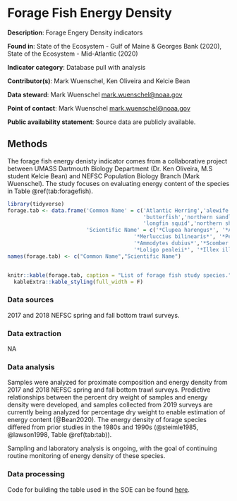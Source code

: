 # Forage Fish Energy Density

**Description**: Forage Engery Density indicators

**Found in**: State of the Ecosystem - Gulf of Maine & Georges Bank (2020), State of the Ecosystem - Mid-Atlantic (2020)

**Indicator category**: Database pull with analysis

**Contributor(s)**: Mark Wuenschel, Ken Oliveira and Kelcie Bean
  
**Data steward**: Mark Wuenschel <mark.wuenschel@noaa.gov>
  
**Point of contact**: Mark Wuenschel <mark.wuenschel@noaa.gov>
  
**Public availability statement**: Source data are publicly available.

## Methods

The forage fish energy denisty indicator comes from a collaborative project between UMASS Dartmouth Biology Department (Dr. Ken Oliveira, M.S student Kelcie Bean) and NEFSC Population Biology Branch (Mark Wuenschel).  The study focuses on evaluating energy content of the species in Table \@ref(tab:foragefish).

```r
library(tidyverse)
forage.tab <- data.frame('Common Name' = c('Atlantic Herring','alewife','silver hake',
                                           'butterfish','northern sandlance','Atlantic mackerel',
                                           'longfin squid','northern shortfin squid'),
                         'Scientific Name' = c('*Clupea harengus*', '*Alosa pseudoharengus*',
                                        '*Merluccius bilinearis*', '*Peprilus triacanthus*', 
                                        '*Ammodytes dubius*','*Scomber Scombrus*', 
                                        '*Loligo pealeii*', '*Illex illecebrosus*'))
names(forage.tab) <- c("Common Name","Scientific Name")


knitr::kable(forage.tab, caption = "List of forage fish study species.",  booktabs=T) %>%
  kableExtra::kable_styling(full_width = F)
```



### Data sources
2017 and 2018 NEFSC spring and fall bottom trawl surveys. 

### Data extraction
NA 

### Data analysis

Samples were analyzed for proximate composition and energy density from 2017 and 2018 NEFSC spring and fall bottom trawl surveys. Predictive relationships between the percent dry weight of samples and energy density were developed, and samples collected from 2019 surveys are currently being analyzed for percentage dry weight to enable estimation of energy content (@Bean2020). The energy density of forage species differed from prior studies in the 1980s and 1990s (@steimle1985, @lawson1998, Table \@ref(tab:tab)).

Sampling and laboratory analysis is ongoing, with the goal of continuing routine monitoring of energy density of these species. 

### Data processing

Code for building the table used in the SOE can be found 
[here](https://github.com/NOAA-EDAB/ecodata/blob/master/chunk-scripts/macrofauna.Rmd-forage.R). 


```r

```
